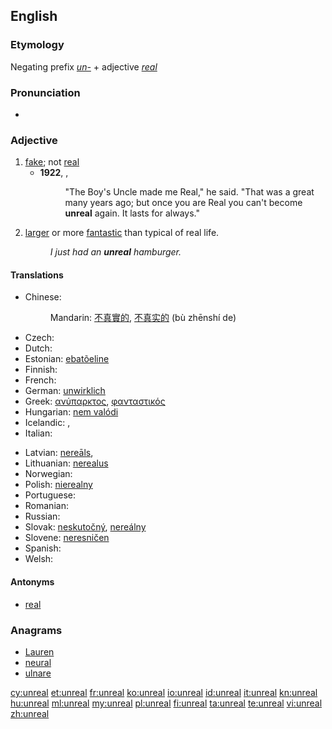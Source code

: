 ==English==

===Etymology===
Negating prefix ''[[un-]]'' + adjective ''[[real]]''

===Pronunciation===
* {{IPA|/ʌnˈriəl/}}

===Adjective===
{{en-adj|more}}

# [[fake]]; not [[real]]
#* '''1922''', {{w|Margery Williams}}, ''{{w|The Velveteen Rabbit}}''
#*:"The Boy's Uncle made me Real," he said. "That was a great many years ago; but once you are Real you can't become '''unreal''' again. It lasts for always."
# {{context|slang}} [[larger]] or more [[fantastic]] than typical of real life.
#: ''I just had an '''unreal''' hamburger.''

====Translations====
{{trans-top|fake}}
* Chinese: 
*: Mandarin: [[不]][[真實]][[的]], [[不]][[真实]][[的]] (bù zhēnshí de)
* Czech: {{t+|cs|neskutečný|m}}
* Dutch: {{t+|nl|onwerkelijk}}
* Estonian: [[ebatõeline]]
* Finnish: {{t-|fi|epätodellinen}}
* French: {{t+|fr|irréel}}
* German: [[unwirklich]]
* Greek: [[ανύπαρκτος]], [[φανταστικός]]
* Hungarian: [[nem valódi]]
* Icelandic: {{t+|is|óraunverulegur}}, {{t-|is|ímyndaður}}
* Italian: {{t+|it|irreale}}
{{trans-mid}}
* Latvian: [[nereāls]], {{t-|lv|ireāls}}
* Lithuanian: [[nerealus]]
* Norwegian: {{t-|no|uvirkelig}}
* Polish: [[nierealny]]
* Portuguese: {{t+|pt|irreal}}
* Romanian: {{t-|ro|nereal}}
* Russian: {{t+|ru|нереальный|tr=nereal'nyi}}
* Slovak: [[neskutočný]], [[nereálny]]
* Slovene: [[neresničen]]
* Spanish: {{t-|es|irreal}}
* Welsh: {{t+|cy|afreal}}
{{trans-bottom}}

====Antonyms====
* [[real]]

===Anagrams===
* [[Lauren#English|Lauren]]
* [[neural#English|neural]]
* [[ulnare#English|ulnare]]

[[cy:unreal]]
[[et:unreal]]
[[fr:unreal]]
[[ko:unreal]]
[[io:unreal]]
[[id:unreal]]
[[it:unreal]]
[[kn:unreal]]
[[hu:unreal]]
[[ml:unreal]]
[[my:unreal]]
[[pl:unreal]]
[[fi:unreal]]
[[ta:unreal]]
[[te:unreal]]
[[vi:unreal]]
[[zh:unreal]]